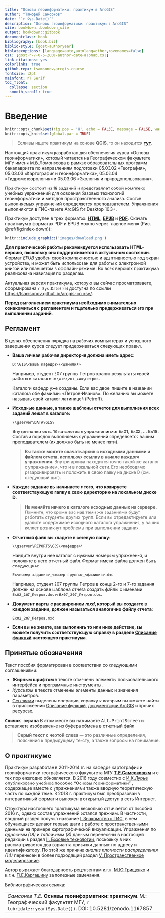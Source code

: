 ```yaml
--- 
title: "Основы геоинформатики: практикум в ArcGIS"
author: "Тимофей Самсонов"
date: "`r Sys.Date()`"
description: "Основы геоинформатики: практикум в ArcGIS"
site: bookdown::bookdown_site
output: bookdown::gitbook
documentclass: book
bibliography: [book.bib]
biblio-style: [gost-authoryear]
biblatexoptions: [language=auto,autolang=other,movenames=false]
csl: [gost-r-7-0-5-2008-author-date-alphab.csl]
link-citations: yes
colorlinks: true
github-repo: tsamsonov/arcgis-course
fontsize: 12pt
mainfont: PT Serif
toc_float:
  collapse: section
  smooth_scroll: true
---
```


# Введение{-}

```r
knitr::opts_chunk$set(fig.pos = 'H', echo = FALSE, message = FALSE, warning = FALSE)
knitr::opts_knit$set(global.par = TRUE)
```

> Если вы ищете практикум на основе __QGIS__, то он находится [__тут__](https://aentin.github.io/qgis-course/).

Настоящий практикум разработан для обеспечения курса «Основы геоинформатики», который читается на Географическом факультете МГУ имени М.В.Ломоносова в рамках образовательных программ бакалавриата по направлениям подготовки 05.03.02 «География», 05.03.03 «Картография и геоинформатика», 05.03.04 «Гидрометеорология» и 05.03.06 «Экология и природопользования». 

Практикум состоит из 18 заданий и представляет собой комплекс учебных упражнений для освоения базовых технологий геоинформатики и методов пространственного анализа. Состав выполняемых упражнений определяется преподавателем. Упражнения выполняются в ГИС-пакете ArcGIS for Desktop 10.3+.

Практикум доступен в трех форматах: [__HTML__](https://tsamsonov.github.io/arcgis-course/), [__EPUB__](https://tsamsonov.github.io/arcgis-course/arcgis-course.epub) и [__PDF__](https://tsamsonov.github.io/arcgis-course/arcgis-course.pdf). Скачать практикум в форматах PDF и EPUB можно через главное меню (Рис. \@ref(fig:index-down)):

```r
knitr::include_graphics('images/download.png')
```

__Для практической работы рекомендуется использовать HTML-версию, поскольку она поддерживается в актуальном состоянии__. Формат _EPUB_ удобен своей компактностью и адаптивностью под экран устройства, и может быть использован для работы с электронной книгой или планшетом в оффлайн-режиме. Во всех версиях практикума реализована навигация по разделам.

Актуальная версия практикума, которую вы сейчас просматриваете, сформирована `r Sys.Date()` и доступна по ссылке <https://tsamsonov.github.io/arcgis-course/>.

__Перед выполнением практикума необходимо внимательно ознакомиться с регламентом и тщательно придерживаться его при выполнении заданий__.

## Регламент {-}

В целях обеспечения порядка на рабочих компьютерах и успешного завершения курса следует придерживаться следующих правил.

- __Ваша личная рабочая директория должна иметь адрес__:

    `D:\GIS\<ваша кафедра>\<фамилия>`

    Например, студент 207 группы Петров хранит результаты своей работы в каталоге `D:\GIS\207_CAR\Петров`.

    Каталоги кафедр уже созданы. Если вас двое, пишите в названии каталога обе фамилии: «Петров-Иванов». По желанию вы можете называть свой каталог латиницей (Petroff).

- __Исходные данные, а также шаблоны отчетов для выполнения всех заданий лежат в каталоге:__

    `\\gserver\DATA\GIS\`

    Внутри папки есть 18 каталогов с упражнениями: Ex01, Ex02, ... Ex18. Состав и порядок выполняемых упражнений определяется вашим преподавателем (их должно быть не менее пяти). 
    
    > __Вы также можете скачать архив с исходными данными и файлом отчета, используя ссылку в начале каждого упражнения.__ Внутри архива находится точно такой же каталог с упражнением, что и в локальной сети. Его необходимо разархивировать и положить в свою папку на диске D (см. следующий шаг).
    
- __Каждое задание вы начинаете с того, что копируете соответствующую папку в свою директорию на локальном диске D.__

    > __Не меняйте ничего в каталоге исходных данных на сервере.__ Помните, что кроме вас над теми же заданиями будут работать студенты других групп. Если вы отредактируете или удалите содержимое исходного каталога упражнения, у ваших коллег возникнут проблемы при выполнении задания. 

- __Отчетный файл вы кладете в сетевую папку__:

    `\\gserver\REPORTS\GIS\<кафедра>\`

    Найдите внутри нее каталог с нужным номером упражнения, и положите в него отчетный файл. Формат имени файла должен быть следующим: 

    `Ex<номер задания>_<номер группы>_<фамилия>.doc`

    Например, студент 207 группы Петров в конце 2-го и 7-го задания должен на основе шаблона отчета создать файлы с именами `Ex02_207_Петров.doc` и `Ex07_207_Петров.doc`.

- __Документ карты с расширением _mxd_, который вы создаете в каждом задании, должен называться аналогично файлу отчета__: 

    `Ex02_207_Петров.mxd`

- __Если вы не знаете, как выполнить то или иное действие, вы можете получить соответствующую справку в разделе [Описание функций](#manual-catalog) настоящего практикума__.

## Принятые обозначения {-}

Текст пособия форматирован в соответствии со следующими соглашениями:

- __Жирным шрифтом__ в тексте отмечены элементы пользовательского интерфейса и программные инструменты.
- _Курсивом_ в тексте отмечены элементы данных и значения параметров.
- [Ссылками]() выделены операции, справку к которым вы можете найти в приложеении [Описание функций](#manual-catalog), [документации ArcGIS](https://desktop.arcgis.com/ru/documentation/) и прочих ресурсах.

<kbd>__Снимок экрана__</kbd> В этом месте вы нажимаете <kbd>Alt</kbd>+<kbd>PrintScreen</kbd> и вставляете изображение из буфера обмена в отчетный файл

> __Серый текст с чертой слева__ — это различные определения, пояснения к предыдущему тексту, а также вопросы на понимание.

## О практикуме {-}

Практикум разработан в 2011-2014 гг. на кафедре картографии и геоинформатики географического факультета МГУ [__Т.Е.Самсоновым__](https://istina.msu.ru/profile/tsamsonov/) и с тех пор ежегодно обновляется. В 2016 году совместно с [И.К.Лурье](https://istina.msu.ru/profile/IK_Lurie/) опубликовано [учебное пособие "Основы геоинформатики"](https://istina.msu.ru/download/45821659/1ej66u:uSUtcUS-XmdMMyRRpC-yflDmCv8/) , содержащее вместе с упражнениями также вводную теоретическую часть по каждой теме. В 2018 г. практикум был преобразован в интерактивный формат и выложен в открытый доступ в сеть Интернет.

Структура настоящего практикума несколько отличается от пособия 2016 г., однако состав упражнений остался прежним. В частности, вводный раздел получил название [I. Знакомство с ГИС](#map-design-quaternary), в нем обучающиеся делают первые шаги в работе с пространственными данными на примере картографической визуализации. Упражнения по _адресным (18)_ и _табличным (8)_ данным перенесены в настоящей редакции в раздел [II. Базовые технологии](#map-ref-general), поскольку в них рассматривается два варианта привязки данных: по адресу и идентификатору. По этой же причине _анализ плотности распределения (14)_ перенесен в более подходящий раздел [V. Пространственное моделирование](#density-analysis). 

Автор выражает благодарность рецензентам к.г.н. [М.Ю.Грищенко](https://istina.msu.ru/profile/sila_trakt/) и к.г.н. [П.Е.Каргашину](https://istina.msu.ru/profile/pavelkargashin/) за полезные замечания.

Библиографическая ссылка:

----
_Самсонов Т.Е._ **Основы геоинформатики: практикум**. М.: Географический факультет МГУ, `r lubridate::year(Sys.Date())`. DOI: 10.5281/zenodo.1167857
----